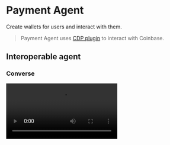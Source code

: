 # Payment Agent

Create wallets for users and interact with them.

> Payment Agent uses [CDP plugin](/plugins/cdp) to interact with Coinbase.


## Interoperable agent

### Converse

<Video src="/videos/cb.mp4" />

### Coinbase

<Video src="/videos/cb.mp4" />

### Warpcast

<Video src="/videos/frames.mp4" />

## Structure

```
paymentagent/
├── src/
│   └── vibes/
│       ├── degen.ts
│   ├── index.ts
│   └── prompt.ts
├── package.json
├── tsconfig.json
└── .env
```

## Agent

The process that starts listening to messages and replying to them.

```tsx [src/index.ts]
// [!include ~/../../templates/paymentagent/src/index.ts]
```

## Used

- [Concierge Skill](/skills/concierge): Agent Wallet as a Service
- [CDP Wallet Plugin](/plugins/cdp): Wallet for Coinbase
- [Degen Vibe](/vibes/degen): Define the personality of your agent

## Variables

Set up these variables in your app

```bash [cmd]
// [!include ~/../../templates/paymentagent/.env.example]
```

## End result

The end result is a prompt that the model can understand and use to respond to the user.

```md [example_prompt.md]
// [!include ~/../../templates/paymentagent/example_prompt.md]
```
